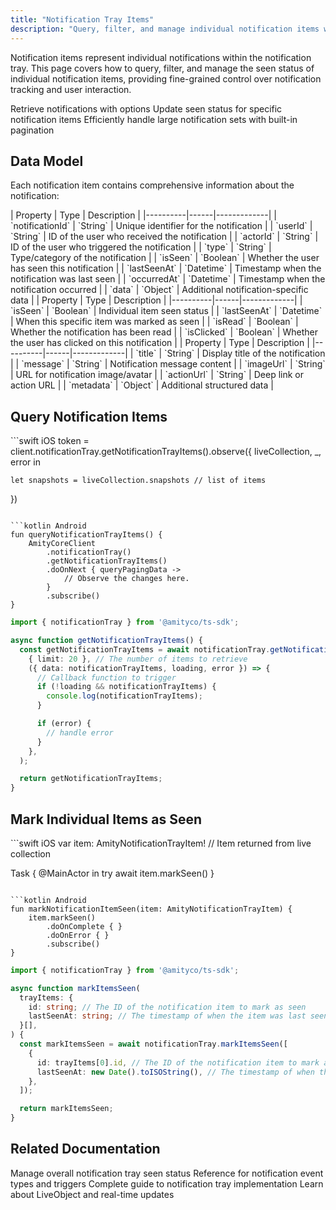 ```yaml
---
title: "Notification Tray Items"
description: "Query, filter, and manage individual notification items with comprehensive tracking and user interaction capabilities"
---
```


Notification items represent individual notifications within the notification tray. This page covers how to query, filter, and manage the seen status of individual notification items, providing fine-grained control over notification tracking and user interaction.

<CardGroup cols={3}>
  <Card title="Query Items" icon="magnifying-glass">
    Retrieve notifications with options
  </Card>
  <Card title="Mark Individual Items" icon="check">
    Update seen status for specific notification items
  </Card>
  <Card title="Pagination Support" icon="list">
    Efficiently handle large notification sets with built-in pagination
  </Card>
</CardGroup>

## Data Model

Each notification item contains comprehensive information about the notification:

<Tabs>
  <Tab title="Core Properties">
    | Property | Type | Description |
    |----------|------|-------------|
    | `notificationId` | `String` | Unique identifier for the notification |
    | `userId` | `String` | ID of the user who received the notification |
    | `actorId` | `String` | ID of the user who triggered the notification |
    | `type` | `String` | Type/category of the notification |
    | `isSeen` | `Boolean` | Whether the user has seen this notification |
    | `lastSeenAt` | `Datetime` | Timestamp when the notification was last seen |
    | `occurredAt` | `Datetime` | Timestamp when the notification occurred |
    | `data` | `Object` | Additional notification-specific data |
  </Tab>
  
  <Tab title="Status Properties">
    | Property | Type | Description |
    |----------|------|-------------|
    | `isSeen` | `Boolean` | Individual item seen status |
    | `lastSeenAt` | `Datetime` | When this specific item was marked as seen |
    | `isRead` | `Boolean` | Whether the notification has been read |
    | `isClicked` | `Boolean` | Whether the user has clicked on this notification |
  </Tab>
  
  <Tab title="Content Properties">
    | Property | Type | Description |
    |----------|------|-------------|
    | `title` | `String` | Display title of the notification |
    | `message` | `String` | Notification message content |
    | `imageUrl` | `String` | URL for notification image/avatar |
    | `actionUrl` | `String` | Deep link or action URL |
    | `metadata` | `Object` | Additional structured data |
  </Tab>
</Tabs>

## Query Notification Items
<CodeGroup>
```swift iOS
token = client.notificationTray.getNotificationTrayItems().observe({ liveCollection, _, error in
    
    let snapshots = liveCollection.snapshots // list of items
})
```

```kotlin Android
fun queryNotificationTrayItems() {
    AmityCoreClient
        .notificationTray()
        .getNotificationTrayItems()
        .doOnNext { queryPagingData ->
            // Observe the changes here.
        }
        .subscribe()
}
```

```typescript TypeScript
import { notificationTray } from '@amityco/ts-sdk';

async function getNotificationTrayItems() {
  const getNotificationTrayItems = await notificationTray.getNotificationTrayItems(
    { limit: 20 }, // The number of items to retrieve
    ({ data: notificationTrayItems, loading, error }) => {
      // Callback function to trigger
      if (!loading && notificationTrayItems) {
        console.log(notificationTrayItems);
      }

      if (error) {
        // handle error
      }
    },
  );

  return getNotificationTrayItems;
}    
```
</CodeGroup>

## Mark Individual Items as Seen

<CodeGroup>
```swift iOS
var item: AmityNotificationTrayItem! // Item returned from live collection

Task { @MainActor in
    try await item.markSeen()
}
```

```kotlin Android
fun markNotificationItemSeen(item: AmityNotificationTrayItem) {
    item.markSeen()
        .doOnComplete { }
        .doOnError { }
        .subscribe()
}
```

```typescript TypeScript
import { notificationTray } from '@amityco/ts-sdk';

async function markItemsSeen(
  trayItems: {
    id: string; // The ID of the notification item to mark as seen
    lastSeenAt: string; // The timestamp of when the item was last seen
  }[],
) {
  const markItemsSeen = await notificationTray.markItemsSeen([
    {
      id: trayItems[0].id, // The ID of the notification item to mark as seen
      lastSeenAt: new Date().toISOString(), // The timestamp of when the item was last seen
    },
  ]);

  return markItemsSeen;
}
```

</CodeGroup>

## Related Documentation

<CardGroup cols={2}>
  <Card title="Notification Tray Status" href="./notification-tray-status" icon="check">
    Manage overall notification tray seen status
  </Card>
  <Card title="Notification Events" href="./notification-events-reference" icon="bolt">
    Reference for notification event types and triggers
  </Card>
  <Card title="Notification Overview" href="./overview" icon="bell">
    Complete guide to notification tray implementation
  </Card>
  <Card title="Real-time Communication" href="../realtime-communication" icon="clock">
    Learn about LiveObject and real-time updates
  </Card>
</CardGroup>
